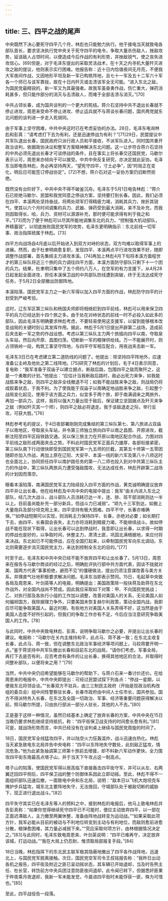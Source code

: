 ```yaml
---
---
---
```

title: 三、四平之战的尾声
---




中央既然下决心要死守四平几个月，林彪也只能勉力执行。他于接电当天就致电各部队首长，要求坚决执行党中央关于死守四平的电令，争取大量杀伤敌人，挫敌攻势，延误敌人占领时间，以便造成今后作战的有利形势，并挫敌锐气，使之丧失进攻信心。[69]但是，对于毛泽东提出的采取灵活战术，在十天之内寻机大量歼灭进攻之敌的提议，他则表示实行困难。他报告称：近十日内恰值夜间无月亮，不便我大军夜间作战，又因地形平坦及新一军已构筑阵地，且七十一军及五十二军六十军各一个师已与该军靠拢，故在十日内歼灭或击溃该军全无可能。“进入东北之敌，为国民党最精锐的，新一军又为其最强者。故我军虽奋勇作战，伤亡重大，弹药消耗甚多，但只能作部分的消灭与击溃敌人，而难于全部击溃与消灭。”[70]

中共占领长春，成为国共谈判的一个更大的死结。蒋介石坚持中共不退出长春就不停止进攻，周恩来受命不停止进攻、停止运兵就不与蒋谈长春问题，国共两党就东北问题的谈判进一步走入死胡同。

由于军事上坚守困难，中共中央这时已在考虑妥协的办法。28日，毛泽东电询林彪和彭真：“请考虑打下去为有利，还是迅速停战为有利？”[71]29日，民盟提议中共军队退出长春，国民政府只派行政人员和平接收，不派军队进入。同时国共重开政治谈判，依据政协决议和整军方案精神解决东北问题。这一让步符合蒋介石坚持的中共必须先退出长春才可谈停战的条件，且在事实上将长春交还国民党，马歇尔表示认可，周恩来亦倾向于可以接受。中共中央反复研究，亦决定就此妥协。毛泽东当即电告林彪，务必再坚持两天，“望死守四平，寸土必争”，因“时局正在变化，明后日可能签订停战协定”。[72]不想，蒋介石对这一妥协方案仍旧断然拒绝。

既然没有台阶好下，中共中央不得不破釜沉舟。毛泽东于5月1日电告林彪：“蒋介石已拒绝马歇尔、民盟和我党同意之停战方案，坚持要打到长春。因此，我们必须在四平、本溪两处坚持奋战，将两处顽军打得精疲力竭，消耗其兵力，挫折其锐气，使其以六个月时间调集的兵力、武器、弹药受到最大消耗，来不及补充，而我则因取得长、哈，兵力、资材可以源源补充，那时便可能求得有利于我之和平。”[73]而为了便于林彪可以尽其所能地调集东北的兵力，“控制强大机动部队，养精蓄锐”，以彻底挫败国民党军的攻势，毛泽东更明确指示：东北前线一切军事、政治指挥统属于林彪。[73]

四平方向战场自4月底以后开始进入到双方对峙的状态，双方均难以取得军事上的进展。然而，由于杜聿明病愈复职，发现四平、本溪两点平行进攻效果不好，随即调整作战部署，首先集结主力进攻本溪。[74]再加上林彪4月下旬将本溪方面程世才的第三纵队将近三个旅的兵力调往四平方面，本溪方面防守部队只剩下十一个团的兵力。结果，杜聿明只集中了五个师约八万人，在空军的有力支援下，从4月28日起发起全面进攻，担任本溪保卫战的中共部队防线遭到突破，终于无法达成死守任务，于5月2日全部撤出防御阵地。

本溪陷落，国民党军主力之一新六军得以加入四平方面的作战，林彪防守四平的计划受到严峻考验。

这时，辽东军区第三纵队和杨国夫师即将相继赶到四平前线，林彪可以用来保卫四平的兵力已经达到十四个旅之多。由于处在对峙状态的前线一时不必投入如此多的部队，因此毛泽东明确要求林彪考虑，不要轻易使用这支援军，以留到能够根本改变战局的关键时刻让其发挥作用。据此，林彪于5月1日提出开辟第二战场，造成前后夹击新一军之势的作战设想。考虑以第三纵队主力两个旅插向四平以南，夺取泉头车站，然后向开原、昌图扫荡，切断新一军的粮弹供给线。万一不能展开时，则占领铁岭一段，构筑工事坚守阵地，与四平守军相互配合，用夜战夹击新一军。

毛泽东3日已在考虑建立第二道防线的问题了。他提出：除坚持四平阵地外，应速准备公主岭及他处之第二线阵地。[75]研究了林彪的计划后，毛于4日表示同意，复电称：“我军准备于双庙子以建立据点，断敌后路，包围四平之敌而聚歼之，这是一个勇敢的计划。”他提出：“应估计当我断敌后路时，敌必出死力来争，如我能战胜来争之敌，则四平之敌非全线撤退不可；如我不能战胜来争之敌，则战局仍将成胶着状态，于我不利。为了使我能于双庙子以南确定地战胜来争之敌，引起整个战局变化起见，使用于该方面之兵力，似宜多于两个旅，即于南满调来之两旅外，再加一部兵力。这样，我将以强大力量出现于敌后，保证建立坚固据点及歼灭来争之敌（例如歼灭其一个师），则四平之敌必将退走。我于该敌退走之际，举行反攻，可获大胜。”[76]

林彪参考毛的提议，于4日夜部署刚刚完成集结的第三纵队第七、第八旅进占双庙子以南地区，夺取泉头车站，并令第三师独立旅向四平以南之昌图、开原进攻，截断沈阳至四平区段铁路交通。另以保三旅主力在开原以南地区配合作战，力图对四平前线之敌形成两面夹击之势。不料此时国民党军正面兵力雄厚，各部衔接紧密，第三纵队南下行动很快即受到国民党军第一九五师的拦截，其第五十师第一五零团随即亦加入作战，再加上原在辽阳、大安平、本溪一线的新六军及第八十八师这时也全面北上，协同担任四平以南护路任务的第一八二师也投入到对中共第三纵队主力的作战中，第三纵队两旅兵力遭受强敌围攻，无法达成任务，林彪开辟第二战场的计划因而落空。

眼看本溪陷落，南满国民党军主力陆续投入四平方面的作战，黄克诚明确提议放弃四平并让出长春。他在给林彪及中共中央的电报中提出：我军“由关内进入东北之部队，经几次大战斗，战斗部队人员消耗已达一半，连、排、班干部消耗则达一半以上。目前虽尚能补充一部分新兵，但战斗力已减弱”。“顽九十三军到达，如搬上大量炮兵及部分坦克用上来，四平坚持有极大困难。四平不守，长春亦难确保。”“如停战短期可以实现，则消耗主力保持四平、长春，亦绝对必要；如长期打下去，由四平、长春固会丧失，主力亦将消耗到精疲力竭，不能继续战斗。故如停战不能在现状下取得，让出长春可以达到停战时，我意即让出长春，以求得一时期的停战也是好的，以争取时间，休整主力，肃清土匪，巩固北满根据地，来应付将来决战。东北如已不可能停战，应在全国打起来，以牵制国民党军向东北调动。东北则需要逐步消灭国民党主力，来达到控制全东北的目的。”[77]

时至于此，毛泽东和中共中央已经不能不放弃四平和让出长春了。5月13日，周恩来在报告与马歇尔商谈的经过之后，明确批评执行部中共方面代表，因谈不拢就对美、国两方代表“事事拒绝，避而不见”的僵硬做法，提出仍须注意谋改善与美方关系，并理直气壮地积极要求解决问题。毛泽东当即表示赞同。15日，毛起草中央致各局及周恩来、叶剑英等人的电报，明确提出：美国政策除一般扶蒋及助蒋在东北作战外，对全国内战尚不赞成。因此我应采取如下对策：甲、不向国民党挑战；乙、对执行部及各执行小组的工作加以调整，改善对美国人的关系，无论美国人如何偏袒国方，我除据理力争外，只要美国未恢复赫尔利政策，策动全国内战，我即应尽可能争取美国人。最近时期，有些地方对美国人关系弄得不好，这当然是由于美国人态度不好所引起的，但我们的争取工作亦有不足，今后应当注意研究争取美国人的工作。[78]

与此同时，中共中央致电林彪、彭真，说明争取马歇尔之必要，并提出让出长春的建议。电报称：“马歇尔在关内主维持和平，此点马、蒋不甚一致；在东北主收复长春，此点马、蒋一致，但在调整东北政治军事经济等项问题上，马较蒋要开明一点。”鉴于蒋坚持中共军队撤出长春和目前东北的战局，“请你们考虑，军事全局，再打下去是否有利，应否考虑有条件的让出长春，换得其他地区的合法，并取得时间整补部队，以便将来之用？”[79]

当然，中共中央仍旧希望能够在马歇尔的帮助下，与蒋介石来一番讨价还价。在给周恩来的电报中，中共中央即提出：可经过民盟试探下列各点：“停战一星期，以便我东北将领会谈。”“长春双方不驻兵，由三三制民主政府（开始是现政治机构改组的委员会）组中间性警察驻长春，长春市政府由中间人士任市长，国共参加。国方不得派特务入长春，在东北及全国一切政治、军事、经济等重要问题获得解决以前，照马歇尔所提，只由执行部派一部分人驻长，其他的人不去。”[80]

正是基于这样一种情况，虽然已经基本上确定了放弃长春的方案，中共中央在15日当晚仍要求林彪继续坚持抵抗，称：“四平街保卫战支持的时间愈长愈有利。”[81]可是，就战场形势而言，中共已经没有在谈判桌上继续与国民党周旋的时间了。

18日，国民党军全线猛攻四平，并以陆空火力狂轰滥炸，战斗迅速白热化。林彪当天紧急致电东北局并告中央电称：“四平以东阵地失守数处，此刻敌正猛攻，情况危急。”他为此紧急抽调第三师第十旅前去增援，却不料新六军动作更快，全力围攻四平街东南最高点塔子山，并于当天下午攻占这一制高点。

塔子山的陷落，使国民党军得以居高临下直接轰击四平街守军，并可以从左、右两翼迂回四平侧后，四平保卫战的整个防御体系因此立即动摇。至此，林彪不得不一面组织部队迅速后撤，一面致电中央和东北局，说明：“敌本日以飞机大炮坦克车掩护步兵猛攻，城东北主要阵地失守，无法挽回，守城部队处于被敌切断的威胁下，现正进行退出战斗。”[82]

四平失守其实已在毛泽东等人的预料之中，接到林彪的电报后，他马上致电林彪并告彭真称：“如果你觉得继续死守四平已不可能时，便应主动放弃四平，以一部在正面迟滞敌人，主力撤至两翼休整，准备由阵地战转变为运动战。”“如果采取此项方针，我军必能从目前的被动与不利地位转变到主动与有利地位，而敌则愈前进愈分散，粮弹愈困难，其力量必减弱下来。”“究应采取何项方针，由林根据情况决定之。”[83]与此同时，毛泽东致电周恩来、叶剑英说明：“四平已难再守，决定放弃该城，打运动战。”“我在大局上仍忍耐，惟须取局部报复手段。”[84]

18日当晚，林彪指挥下的东北民主联军极其隐蔽地撤出了四平各作战阵地，迅速北上，与国民党军脱离接触。次日，国民党空军司令王叔铭报告称：“我昨日出动各机之报告，四平街及附近之匪已呈动摇状态，其车辆已开始退却，当及时告熊主任、杜长官，转饬前方中央兵团注意防匪夜间退却，此令闻已转下，但据悉奸匪果于昨夜乘月夜退却，我新一军未能发觉，今晨进四平街时未能俘获一匪，殊为可惜也。”[85]

至此，四平战役告一段落。